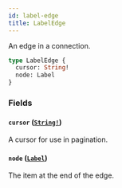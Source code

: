 ```yaml
---
id: label-edge
title: LabelEdge
---
```


An edge in a connection.

```graphql
type LabelEdge {
  cursor: String!
  node: Label
}
```

### Fields

#### `cursor` ([`String!`](/docs/api/scalars/string))

A cursor for use in pagination.

#### `node` ([`Label`](/docs/api/objects/label))

The item at the end of the edge.
